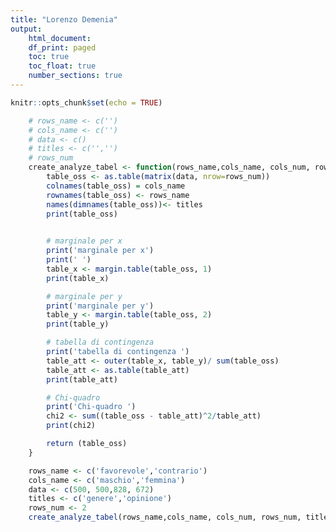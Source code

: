 ```yaml
---
title: "Lorenzo Demenia"
output:
    html_document: 
    df_print: paged
    toc: true
    toc_float: true
    number_sections: true
---
```


```r
knitr::opts_chunk$set(echo = TRUE)
```


```r
    # rows_name <- c('')
    # cols_name <- c('')
    # data <- c()
    # titles <- c('','')
    # rows_num
    create_analyze_tabel <- function(rows_name,cols_name, cols_num, rows_num, titles, data ) {
        table_oss <- as.table(matrix(data, nrow=rows_num))
        colnames(table_oss) = cols_name
        rownames(table_oss) <- rows_name
        names(dimnames(table_oss))<- titles
        print(table_oss)

        
        # marginale per x
        print('marginale per x')
        print(' ')
        table_x <- margin.table(table_oss, 1)
        print(table_x)

        # marginale per y 
        print('marginale per y')
        table_y <- margin.table(table_oss, 2)
        print(table_y)

        # tabella di contingenza 
        print('tabella di contingenza ')
        table_att <- outer(table_x, table_y)/ sum(table_oss)
        table_att <- as.table(table_att)
        print(table_att)

        # Chi-quadro 
        print('Chi-quadro ')
        chi2 <- sum((table_oss - table_att)^2/table_att)
        print(chi2)

        return (table_oss)
    }
```
```r
    rows_name <- c('favorevole','contrario')
    cols_name <- c('maschio','femmina')
    data <- c(500, 500,828, 672)
    titles <- c('genere','opinione')
    rows_num <- 2
    create_analyze_tabel(rows_name,cols_name, cols_num, rows_num, titles, data )
    

```
